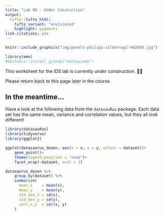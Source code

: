```yaml
---
title: "Lab 00 - Under Constuction"
output: 
  tufte::tufte_html:
    tufte_variant: "envisioned"
    highlight: pygments
link-citations: yes
---
```



```r
knitr::include_graphics("img/pexels-philipp-silbernagl-962889.jpg")
```


```r
library(emo)
#devtools::install_github("hadley/emo")
```

This worksheet for the IDS lab is currently under construction. 👷🔨

Please return back to this page later in the course.


## In the meantime...

Have a look at the following data from the `datasauRus` package. Each data set has the same mean, variance and correlation values, but they all look different!



```r
library(datasauRus)
library(tidyverse)
library(ggplot2)

ggplot(datasaurus_dozen, aes(x = x, y = y, colour = dataset))+
    geom_point()+
    theme(legend.position = "none")+
    facet_wrap(~dataset, ncol = 3)

datasaurus_dozen %>% 
    group_by(dataset) %>% 
    summarize(
      mean_x    = mean(x),
      mean_y    = mean(y),
      std_dev_x = sd(x),
      std_dev_y = sd(y),
      corr_x_y  = cor(x, y)
    )
```